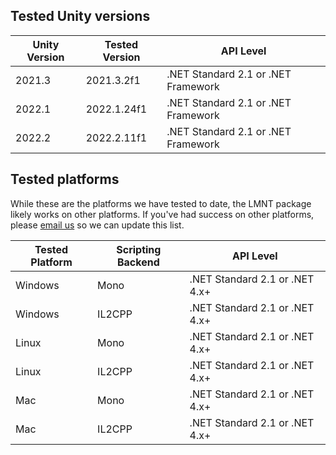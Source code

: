 ## Tested Unity versions
Unity Version | Tested Version | API Level
--------------|----------------|----------
2021.3        | 2021.3.2f1     | .NET Standard 2.1 or .NET Framework
2022.1        | 2022.1.24f1    | .NET Standard 2.1 or .NET Framework
2022.2        | 2022.2.11f1    | .NET Standard 2.1 or .NET Framework

## Tested platforms

While these are the platforms we have tested to date, the LMNT package
likely works on other platforms. If you've had success on other platforms,
please <a href="mailto:hello+unity@lmnt.com">email us</a> so we can update
this list.

Tested Platform | Scripting Backend | API Level
----------------|-------------------|----------
Windows         | Mono              | .NET Standard 2.1 or .NET 4.x+
Windows         | IL2CPP            | .NET Standard 2.1 or .NET 4.x+
Linux           | Mono              | .NET Standard 2.1 or .NET 4.x+
Linux           | IL2CPP            | .NET Standard 2.1 or .NET 4.x+
Mac             | Mono              | .NET Standard 2.1 or .NET 4.x+
Mac             | IL2CPP            | .NET Standard 2.1 or .NET 4.x+
